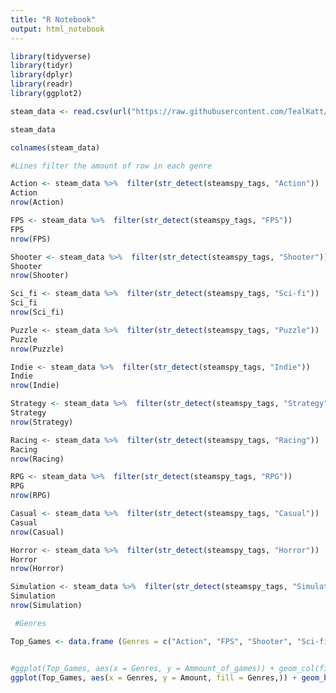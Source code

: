 ---
title: "R Notebook"
output: html_notebook
---


```{r}
library(tidyverse)
library(tidyr)
library(dplyr)
library(readr)
library(ggplot2)
```

```{r}
steam_data <- read.csv(url("https://raw.githubusercontent.com/TealKatt/Data-Science-Project/main/Project/data/steam.csv?token=AU22RCO6KMDCLO35MYXB3NTBWFJN2"))

steam_data
```

```{r}
colnames(steam_data)
```

```{r}
#Lines filter the amount of row in each genre

Action <- steam_data %>%  filter(str_detect(steamspy_tags, "Action"))
Action
nrow(Action)

FPS <- steam_data %>%  filter(str_detect(steamspy_tags, "FPS"))
FPS
nrow(FPS)

Shooter <- steam_data %>%  filter(str_detect(steamspy_tags, "Shooter"))
Shooter
nrow(Shooter)

Sci_fi <- steam_data %>%  filter(str_detect(steamspy_tags, "Sci-fi"))
Sci_fi
nrow(Sci_fi) 

Puzzle <- steam_data %>%  filter(str_detect(steamspy_tags, "Puzzle"))
Puzzle
nrow(Puzzle)

Indie <- steam_data %>%  filter(str_detect(steamspy_tags, "Indie"))
Indie
nrow(Indie)

Strategy <- steam_data %>%  filter(str_detect(steamspy_tags, "Strategy"))
Strategy
nrow(Strategy)

Racing <- steam_data %>%  filter(str_detect(steamspy_tags, "Racing"))
Racing
nrow(Racing)

RPG <- steam_data %>%  filter(str_detect(steamspy_tags, "RPG"))
RPG
nrow(RPG)

Casual <- steam_data %>%  filter(str_detect(steamspy_tags, "Casual"))
Casual
nrow(Casual)

Horror <- steam_data %>%  filter(str_detect(steamspy_tags, "Horror"))
Horror
nrow(Horror)

Simulation <- steam_data %>%  filter(str_detect(steamspy_tags, "Simulation"))
Simulation
nrow(Simulation)
```

```{r}
 #Genres

Top_Games <- data.frame (Genres = c("Action", "FPS", "Shooter", "Sci-fi", "Puzzle", "Indie", "Strategy", "Racing", "RPG", "Casual", "Horror", "Simulation"), Amount = c(10344,405,227,157,1167,16232,4180,765,2863,8205,566,3284))


#ggplot(Top_Games, aes(x = Genres, y = Ammount_of_games)) + geom_col(fill = "black") 
ggplot(Top_Games, aes(x = Genres, y = Amount, fill = Genres,)) + geom_bar(stat = "identity", width = 0.5) + coord_flip()

```




